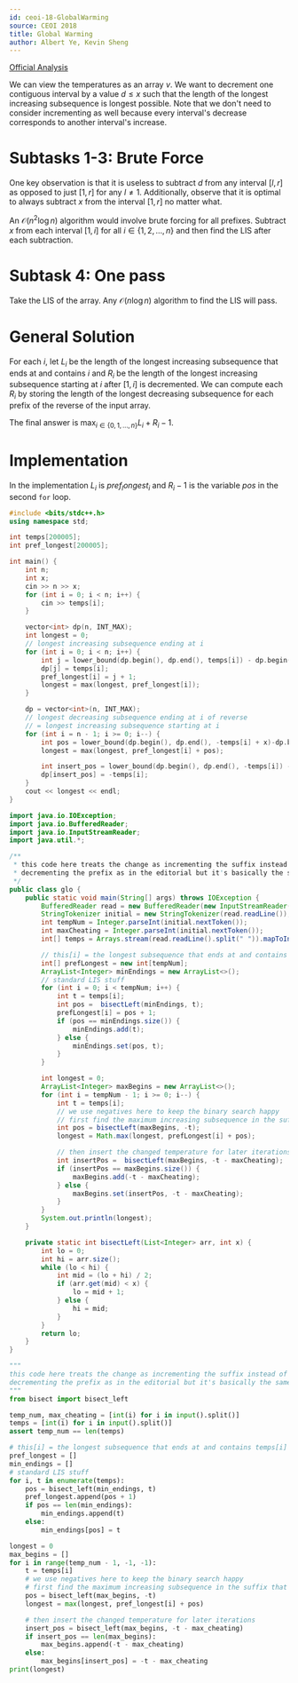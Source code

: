 ```yaml
---
id: ceoi-18-GlobalWarming
source: CEOI 2018
title: Global Warming
author: Albert Ye, Kevin Sheng
---
```


[Official Analysis](https://ceoi2018.pl/wp-content/uploads/2018/08/solutions_day1.pdf#page=18)

We can view the temperatures as an array $v$. We want to decrement one
contiguous interval by a value $d \le x$ such that the length of the longest
increasing subsequence is longest possible. Note that we don't need to consider
incrementing as well because every interval's decrease corresponds to another
interval's increase.

# Subtasks 1-3: Brute Force

One key observation is that it is useless to subtract $d$ from any interval
$[l,r]$ as opposed to just $[1, r]$ for any $l \neq 1$. Additionally, observe
that it is optimal to always subtract $x$ from the interval $[1, r]$ no matter
what.

An $\mathcal{O}(n^2 \log n)$ algorithm would involve brute forcing for all
prefixes. Subtract $x$ from each interval $[1, i]$ for all
$i \in \{1, 2, \dotsc, n\}$ and then find the LIS after each subtraction.

# Subtask 4: One pass

Take the LIS of the array. Any $\mathcal{O}(n \log n)$ algorithm to find the LIS
will pass.

# General Solution

For each $i$, let $L_i$ be the length of the longest increasing subsequence that
ends at and contains $i$ and $R_i$ be the length of the longest increasing
subsequence starting at $i$ after $[1, i]$ is decremented. We can compute each
$R_i$ by storing the length of the longest decreasing subsequence for each
prefix of the reverse of the input array.

The final answer is $\max_{i \in \{0, 1, \dotsc, n\}} L_i+R_i-1$.

# Implementation

In the implementation $L_i$ is $pref_longest_i$ and $R_i-1$ is the variable
$pos$ in the second `for` loop.

<LanguageSection>

<CPPSection>

```cpp
#include <bits/stdc++.h>
using namespace std;

int temps[200005];
int pref_longest[200005];

int main() {
	int n;
	int x;
	cin >> n >> x;
	for (int i = 0; i < n; i++) {
		cin >> temps[i];
	}

	vector<int> dp(n, INT_MAX);
	int longest = 0;
	// longest increasing subsequence ending at i
	for (int i = 0; i < n; i++) {
		int j = lower_bound(dp.begin(), dp.end(), temps[i]) - dp.begin();
		dp[j] = temps[i];
		pref_longest[i] = j + 1;
		longest = max(longest, pref_longest[i]);
	}

	dp = vector<int>(n, INT_MAX);
	// longest decreasing subsequence ending at i of reverse
	// = longest increasing subsequence starting at i
	for (int i = n - 1; i >= 0; i--) {
		int pos = lower_bound(dp.begin(), dp.end(), -temps[i] + x)-dp.begin();
		longest = max(longest, pref_longest[i] + pos);

		int insert_pos = lower_bound(dp.begin(), dp.end(), -temps[i]) - dp.begin();
		dp[insert_pos] = -temps[i];
	}
	cout << longest << endl;
}
```

</CPPSection>

<JavaSection>

```java
import java.io.IOException;
import java.io.BufferedReader;
import java.io.InputStreamReader;
import java.util.*;

/**
 * this code here treats the change as incrementing the suffix instead of
 * decrementing the prefix as in the editorial but it's basically the same thing
 */
public class glo {
	public static void main(String[] args) throws IOException {
		BufferedReader read = new BufferedReader(new InputStreamReader(System.in));
		StringTokenizer initial = new StringTokenizer(read.readLine());
		int tempNum = Integer.parseInt(initial.nextToken());
		int maxCheating = Integer.parseInt(initial.nextToken());
		int[] temps = Arrays.stream(read.readLine().split(" ")).mapToInt(Integer::parseInt).toArray();

		// this[i] = the longest subsequence that ends at and contains temps[i]
		int[] prefLongest = new int[tempNum];
		ArrayList<Integer> minEndings = new ArrayList<>();
		// standard LIS stuff
		for (int i = 0; i < tempNum; i++) {
			int t = temps[i];
			int pos =  bisectLeft(minEndings, t);
			prefLongest[i] = pos + 1;
			if (pos == minEndings.size()) {
				minEndings.add(t);
			} else {
				minEndings.set(pos, t);
			}
		}

		int longest = 0;
		ArrayList<Integer> maxBegins = new ArrayList<>();
		for (int i = tempNum - 1; i >= 0; i--) {
			int t = temps[i];
			// we use negatives here to keep the binary search happy
			// first find the maximum increasing subsequence in the suffix that starts at i
			int pos = bisectLeft(maxBegins, -t);
			longest = Math.max(longest, prefLongest[i] + pos);

			// then insert the changed temperature for later iterations
			int insertPos =  bisectLeft(maxBegins, -t - maxCheating);
			if (insertPos == maxBegins.size()) {
				maxBegins.add(-t - maxCheating);
			} else {
				maxBegins.set(insertPos, -t - maxCheating);
			}
		}
		System.out.println(longest);
	}

	private static int bisectLeft(List<Integer> arr, int x) {
		int lo = 0;
		int hi = arr.size();
		while (lo < hi) {
			int mid = (lo + hi) / 2;
			if (arr.get(mid) < x) {
				lo = mid + 1;
			} else {
				hi = mid;
			}
		}
		return lo;
	}
}
```

</JavaSection>

<PySection>

```py
"""
this code here treats the change as incrementing the suffix instead of
decrementing the prefix as in the editorial but it's basically the same thing
"""
from bisect import bisect_left

temp_num, max_cheating = [int(i) for i in input().split()]
temps = [int(i) for i in input().split()]
assert temp_num == len(temps)

# this[i] = the longest subsequence that ends at and contains temps[i]
pref_longest = []
min_endings = []
# standard LIS stuff
for i, t in enumerate(temps):
	pos = bisect_left(min_endings, t)
	pref_longest.append(pos + 1)
	if pos == len(min_endings):
		min_endings.append(t)
	else:
		min_endings[pos] = t

longest = 0
max_begins = []
for i in range(temp_num - 1, -1, -1):
	t = temps[i]
	# we use negatives here to keep the binary search happy
	# first find the maximum increasing subsequence in the suffix that starts at i
	pos = bisect_left(max_begins, -t)
	longest = max(longest, pref_longest[i] + pos)

	# then insert the changed temperature for later iterations
	insert_pos = bisect_left(max_begins, -t - max_cheating)
	if insert_pos == len(max_begins):
		max_begins.append(-t - max_cheating)
	else:
		max_begins[insert_pos] = -t - max_cheating
print(longest)
```

</PySection>

</LanguageSection>
